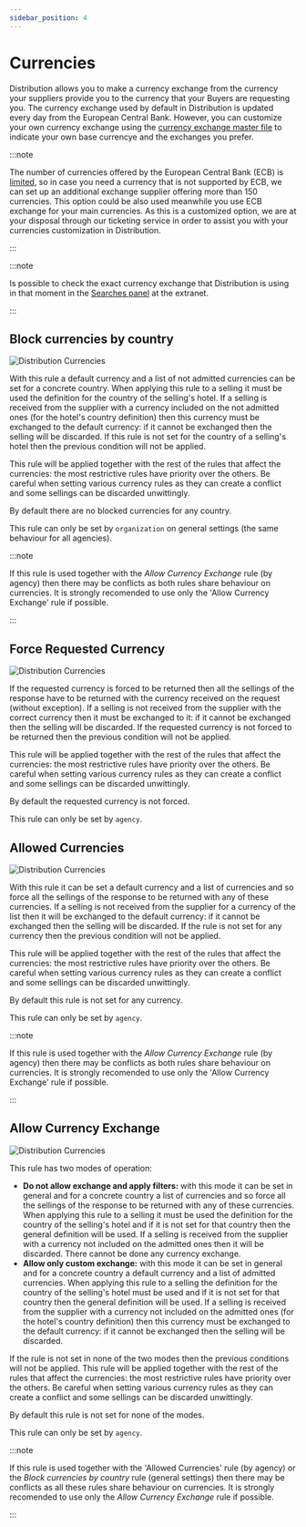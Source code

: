 ```yaml
---
sidebar_position: 4
---
```


# Currencies

Distribution allows you to make a currency exchange from the currency your suppliers provide you to the currency that your Buyers are requesting you. The currency exchange used by default in Distribution is updated every day from the European Central Bank. However, you can customize your own currency exchange using the [currency exchange master file](#) to indicate your own base currencye and the exchanges you prefer.

:::note

The number of currencies offered by the European Central Bank (ECB) is [limited](https://www.ecb.europa.eu/stats/policy_and_exchange_rates/euro_reference_exchange_rates/html/index.en.html), so in case you need a currency that is not supported by ECB, we can set up an additional exchange supplier offering more than 150 currencies. This option could be also used meanwhile you use ECB exchange for your main currencies. As this is a customized option, we are at your disposal through our ticketing service in order to assist you with your currencies customization in Distribution.

:::

:::note

Is possible to check the exact currency exchange that Distribution is using in that moment in the [Searches panel](#) at the extranet.

:::

## Block currencies by country

![Distribution Currencies](https://storage.travelgate.com/docs/distribution_configuration-currencies1.jpg)

With this rule a default currency and a list of not admitted currencies can be set for a concrete country. When applying this rule to a selling it must be used the definition for the country of the selling's hotel. If a selling is received from the supplier with a currency included on the not admitted ones (for the hotel's country definition) then this currency must be exchanged to the default currency: if it cannot be exchanged then the selling will be discarded. If this rule is not set for the country of a selling's hotel then the previous condition will not be applied.

This rule will be applied together with the rest of the rules that affect the currencies: the most restrictive rules have priority over the others. Be careful when setting various currency rules as they can create a conflict and some sellings can be discarded unwittingly.

By default there are no blocked currencies for any country.

This rule can only be set by `organization` on general settings (the same behaviour for all agencies).

:::note

If this rule is used together with the *Allow Currency Exchange* rule (by agency) then there may be conflicts as both rules share behaviour on currencies. It is strongly recomended to use only the 'Allow Currency Exchange' rule if possible.

:::

## Force Requested Currency

![Distribution Currencies](https://storage.travelgate.com/docs/distribution_configuration-currencies2.jpg)

If the requested currency is forced to be returned then all the sellings of the response have to be returned with the currency received on the request (without exception). If a selling is not received from the supplier with the correct currency then it must be exchanged to it: if it cannot be exchanged then the selling will be discarded. If the requested currency is not forced to be returned then the previous condition will not be applied.

This rule will be applied together with the rest of the rules that affect the currencies: the most restrictive rules have priority over the others. Be careful when setting various currency rules as they can create a conflict and some sellings can be discarded unwittingly.

By default the requested currency is not forced.

This rule can only be set by `agency`.

## Allowed Currencies

![Distribution Currencies](https://storage.travelgate.com/docs/distribution_configuration-currencies3.jpg)

With this rule it can be set a default currency and a list of currencies and so force all the sellings of the response to be returned with any of these currencies. If a selling is not received from the supplier for a currency of the list then it will be exchanged to the default currency: if it cannot be exchanged then the selling will be discarded. If the rule is not set for any currency then the previous condition will not be applied.

This rule will be applied together with the rest of the rules that affect the currencies: the most restrictive rules have priority over the others. Be careful when setting various currency rules as they can create a conflict and some sellings can be discarded unwittingly.

By default this rule is not set for any currency.

This rule can only be set by `agency`.

:::note

If this rule is used together with the *Allow Currency Exchange* rule (by agency) then there may be conflicts as both rules share behaviour on currencies. It is strongly recomended to use only the 'Allow Currency Exchange' rule if possible.

:::

## Allow Currency Exchange

![Distribution Currencies](https://storage.travelgate.com/docs/distribution_configuration-currencies4.jpg)

This rule has two modes of operation:

* **Do not allow exchange and apply filters:** with this mode it can be set in general and for a concrete country a list of currencies and so force all the sellings of the response to be returned with any of these currencies. When applying this rule to a selling it must be used the definition for the country of the selling's hotel and if it is not set for that country then the general definition will be used. If a selling is received from the supplier with a currency not included on the admitted ones then it will be discarded. There cannot be done any currency exchange.
* **Allow only custom exchange:** with this mode it can be set in general and for a concrete country a default currency and a list of admitted currencies. When applying this rule to a selling the definition for the country of the selling's hotel must be used and if it is not set for that country then the general definition will be used. If a selling is received from the supplier with a currency not included on the admitted ones (for the hotel's country definition) then this currency must be exchanged to the default currency: if it cannot be exchanged then the selling will be discarded.

If the rule is not set in none of the two modes then the previous conditions will not be applied. This rule will be applied together with the rest of the rules that affect the currencies: the most restrictive rules have priority over the others. Be careful when setting various currency rules as they can create a conflict and some sellings can be discarded unwittingly.

By default this rule is not set for none of the modes.

This rule can only be set by `agency`.

:::note

If this rule is used together with the 'Allowed Currencies' rule (by agency) or the *Block currencies by country* rule (general settings) then there may be conflicts as all these rules share behaviour on currencies. It is strongly recomended to use only the *Allow Currency Exchange* rule if possible.

:::